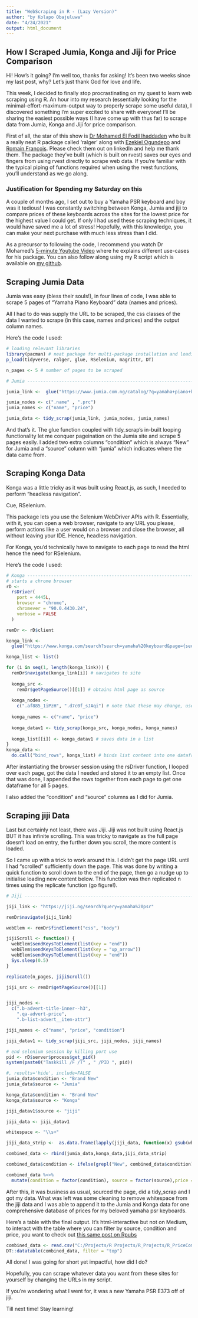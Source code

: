 ```yaml
---
title: "WebScraping in R - (Lazy Version)"
author: "by Kolapo Obajuluwa"
date: "4/24/2021"
output: html_document
---
```


## How I Scraped Jumia, Konga and Jiji for Price Comparison

Hi! How's it going? I'm well too, thanks for asking! It's been two weeks since my last post, why? Let's just thank God for love and life.

This week, I decided to finally stop procrastinating on my quest to learn web scraping using R. An hour into my research (essentially looking for the minimal-effort-maximum-output way to properly scrape some useful data), I discovered something I'm super excited to share with everyone! I'll be sharing the easiest possible ways (I have come up with thus far) to scrape data from Jumia, Konga and Jiji for price comparison. 

First of all, the star of this show is [Dr Mohamed El Fodil Ihaddaden](https://www.linkedin.com/in/mohamed-el-fodil-ihaddaden-ph-d-730796159/) who built a really neat R package called 'ralger' along with [Ezekiel Ogundepo](https://www.linkedin.com/in/ezekiel-ogundepo/?originalSubdomain=ng) and [Romain François](https://www.linkedin.com/in/romain-francois/). Please check them out on linkedIn and help me thank them. The package they've built (which is built on rvest) saves our eyes and fingers from using rvest directly to scrape web data. If you're familiar with the typical piping of functions required when using the rvest functions, you'll understand as we go along.

### Justification for Spending my Saturday on this

A couple of months ago, I set out to buy a Yamaha PSR keyboard and boy was it tedious! I was constantly switching between Konga, Jumia and jiji to compare prices of these keyboards across the sites for the lowest price for the highest value I could get. If only I had used these scraping techniques, it would have saved me a lot of stress! Hopefully, with this knowledge, you can make your next purchase with much less stress than I did.

As a precursor to following the code, I recommend you watch Dr Mohamed's [5-minute Youtube Video](https://www.youtube.com/watch?v=OHi6E8jegQg) where he explains different use-cases for his package.
You can also follow along using my R script which is available on [my github]().

## Scraping Jumia Data

Jumia was easy (bless their souls!), in four lines of code, I was able to scrape 5 pages of "Yamaha Piano Keyboard" data (names and prices).

All I had to do was supply the URL to be scraped, the css classes of the data I wanted to scrape (in this case, names and prices) and the output column names.

Here's the code I used:

```r
# loading relevant libraries
library(pacman) # neat package for multi-package installation and loading
p_load(tidyverse, ralger, glue, RSelenium, magrittr, DT)

n_pages <- 5 # number of pages to be scraped

# Jumia ------------------------------------------------------------------------

jumia_link <-  glue("https://www.jumia.com.ng/catalog/?q=yamaha+piano+keyboard&page={seq(1,n_pages)}")

jumia_nodes <- c(".name" , ".prc")
jumia_names <- c("name", "price")

jumia_data <- tidy_scrap(jumia_link, jumia_nodes, jumia_names)

```

And that's it. The glue function coupled with tidy_scrap's in-built looping functionality let me conquer pageination on the Jumia site and scrape 5 pages easily.
I added two extra columns "condition" which is always "New" for Jumia and a "source" column with "jumia" which indicates where the data came from.

## Scraping Konga Data

Konga was a little tricky as it was built using React.js, as such, I needed to perform "headless navigation".

Cue, RSelenium.

This package lets you use the Selenium WebDriver APIs with R. Essentially, with it, you can open a web browser, navigate to any URL you please, perform actions like a user would on a browser and close the browser, all without leaving your IDE. Hence, headless navigation.

For Konga, you'd technically have to navigate to each page to read the html hence the need for RSelenium.

Here's the code I used:

```r
# Konga ------------------------------------------------------------------------
# starts a chrome browser
rD <-
  rsDriver(
    port = 4445L,
    browser = "chrome",
    chromever = "90.0.4430.24",
    verbose = FALSE
  )

remDr <- rD$client

konga_link <-
  glue("https://www.konga.com/search?search=yamaha%20keyboard&page={seq(1,n_pages)}")

konga_list <- list()

for (i in seq(1, length(konga_link))) {
  remDr$navigate(konga_link[i]) # navigates to site
  
  konga_src <-
    remDr$getPageSource()[[1]] # obtains html page as source
  
  konga_nodes <-
    c(".af885_1iPzH", ".d7c0f_sJAqi") # note that these may change, use selectortool to verify.
  
  konga_names <- c("name", "price")
  
  konga_datav1 <- tidy_scrap(konga_src, konga_nodes, konga_names)
  
  konga_list[[i]] <- konga_datav1 # saves data in a list
}
konga_data <-
  do.call("bind_rows", konga_list) # binds list content into one dataframe
```

After instantiating the browser session using the rsDriver function, I looped over each page, got the data I needed and stored it to an empty list.
Once that was done, I appended the rows together from each page to get one dataframe for all 5 pages.

I also added the "condition" and "source" columns as I did for Jumia.

## Scraping jiji Data

Last but certainly not least, there was Jiji. Jiji was not built using React.js BUT it has infinite scrolling. This was tricky to navigate as the full page doesn't load on entry, the further down you scroll, the more content is loaded.

So I came up with a trick to work around this. I didn't get the page URL until I had "scrolled" sufficiently down the page. This was done by writing a quick function to scroll down to the end of the page, then go a nudge up to initialise loading new content below. This function was then replicated n times using the replicate function (go figure!).

```r
# Jiji -------------------------------------------------------------------------

jiji_link <- "https://jiji.ng/search?query=yamaha%20psr"

remDr$navigate(jiji_link)

webElem <- remDr$findElement("css", "body")

jijiScroll <- function() {
  webElem$sendKeysToElement(list(key = "end"))
  webElem$sendKeysToElement(list(key = "up_arrow"))
  webElem$sendKeysToElement(list(key = "end"))
  Sys.sleep(0.5)
}

replicate(n_pages, jijiScroll())

jiji_src <- remDr$getPageSource()[[1]]


jiji_nodes <-
  c(".b-advert-title-inner--h3",
    ".qa-advert-price",
    ".b-list-advert__item-attr")

jiji_names <- c("name", "price", "condition")

jiji_datav1 <- tidy_scrap(jiji_src, jiji_nodes, jiji_names)

# end selenium session by killing port use
pid <- rD$server$process$get_pid()
system(paste0("Taskkill /F /T" , " /PID ", pid))
```

```r
#, results='hide', include=FALSE
jumia_data$condition <- "Brand New"
jumia_data$source <- "Jumia"

konga_data$condition <- "Brand New"
konga_data$source <- "Konga"

jiji_datav1$source <- "jiji"

jiji_data <- jiji_datav1

whitespace <- "\\s+"

jiji_data_strip <-  as.data.frame(lapply(jiji_data, function(x) gsub(whitespace, " ", x)))

combined_data <- rbind(jumia_data,konga_data,jiji_data_strip)

combined_data$condition <- ifelse(grepl("New", combined_data$condition), "New",combined_data$condition)

combined_data %<>% 
  mutate(condition = factor(condition), source = factor(source),price = as.numeric(gsub("₦|,","",price))) 

```


After this, it was business as usual, sourced the page, did a tidy_scrap and I got my data. What was left was some cleaning to remove whitespace from the jiji data and I was able to append it to the Jumia and Konga data for one comprehensive database of prices for my beloved yamaha psr keyboards.

Here's a table with the final output. It's html-interactive but not on Medium, to interact with the table where you can filter by source, condition and price, you want to check out [this same post on Rpubs](https://rpubs.com/kolaoba/webscraping-in-R)

```r
combined_data <- read.csv("C:/Projects/R Projects/R_Projects/R_PriceComp Project/combined_data.csv")
DT::datatable(combined_data, filter = "top")
```


All done! I was going for short yet impactful, how did I do?

Hopefully, you can scrape whatever data you want from these sites for yourself by changing the URLs in my script.

If you're wondering what I went for, it was a new Yamaha PSR E373 off of jiji.

Till next time! Stay learning!














































